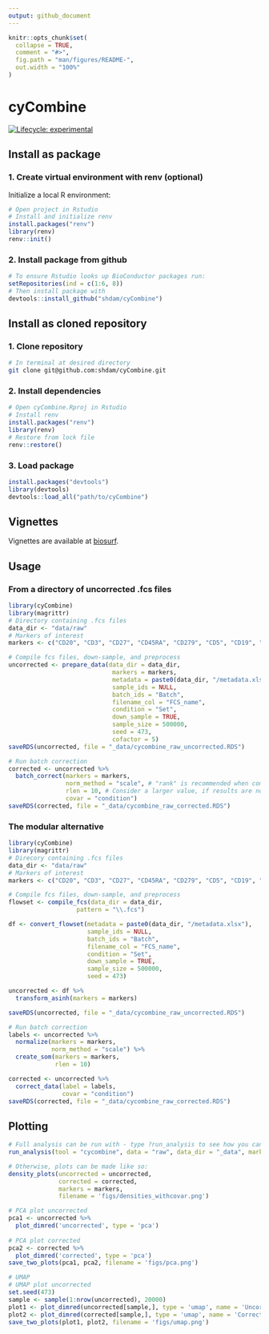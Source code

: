 ```yaml
---
output: github_document
---
```


<!-- README.md is generated from README.Rmd. Please edit that file -->

```r
knitr::opts_chunk$set(
  collapse = TRUE,
  comment = "#>",
  fig.path = "man/figures/README-",
  out.width = "100%"
)
```

# cyCombine

<!-- badges: start -->
[![Lifecycle: experimental](https://img.shields.io/badge/lifecycle-experimental-orange.svg)](https://www.tidyverse.org/lifecycle/#experimental)
<!-- badges: end -->

<!-- ## Clone github repository -->
<!-- ``` {sh, eval = FALSE} -->
<!-- # Run in terminal -->
<!-- git clone git@github.com:shdam/cyCombine.git -->
<!-- ``` -->


<!-- ## Restore renv library -->

<!-- ``` {r, eval = FALSE} -->
<!-- # Open project in Rstudio -->
<!-- # Install renv and restore library -->
<!-- install.packages("renv") -->
<!-- library(renv) -->
<!-- renv::restore() -->
<!-- ``` -->

## Install as package
### 1. Create virtual environment with renv (optional)
Initialize a local R environment:
```r
# Open project in Rstudio
# Install and initialize renv 
install.packages("renv")
library(renv)
renv::init()
```

### 2. Install package from github
``` r
# To ensure Rstudio looks up BioConductor packages run:
setRepositories(ind = c(1:6, 8))
# Then install package with
devtools::install_github("shdam/cyCombine")
```

## Install as cloned repository

### 1. Clone repository
```sh
# In terminal at desired directory
git clone git@github.com:shdam/cyCombine.git
```

### 2. Install dependencies
```r
# Open cyCombine.Rproj in Rstudio
# Install renv
install.packages("renv")
library(renv)
# Restore from lock file
renv::restore()
```

### 3. Load package
```r
install.packages("devtools")
library(devtools)
devtools::load_all("path/to/cyCombine")
```


## Vignettes
Vignettes are available at [biosurf](https://biosurf.org/cyCombine).


## Usage

### From a directory of uncorrected .fcs files
```r
library(cyCombine)
library(magrittr)
# Directory containing .fcs files
data_dir <- "data/raw"
# Markers of interest
markers <- c("CD20", "CD3", "CD27", "CD45RA", "CD279", "CD5", "CD19", "CD14", "CD45RO", "GranzymeA", "GranzymeK", "FCRL6", "CD355", "CD152", "CD69", "CD33", "CD4", "CD337", "CD8", "CD197", "LAG3", "CD56", "CD137", "CD161", "FoxP3", "CD80", "CD270", "CD275", "CD134", "CD278", "CD127", "KLRG1", "CD25", "HLADR", "TBet", "XCL1")

# Compile fcs files, down-sample, and preprocess
uncorrected <- prepare_data(data_dir = data_dir,
                             markers = markers,
                             metadata = paste0(data_dir, "/metadata.xlsx"), # Can also be .csv file or data.frame object
                             sample_ids = NULL,
                             batch_ids = "Batch",
                             filename_col = "FCS_name",
                             condition = "Set",
                             down_sample = TRUE,
                             sample_size = 500000,
                             seed = 473,
                             cofactor = 5) 
saveRDS(uncorrected, file = "_data/cycombine_raw_uncorrected.RDS")

# Run batch correction
corrected <- uncorrected %>%
  batch_correct(markers = markers,
                norm_method = "scale", # "rank" is recommended when combining data with heavy batch effects
                rlen = 10, # Consider a larger value, if results are not convincing (e.g. 100)
                covar = "condition")
saveRDS(corrected, file = "_data/cycombine_raw_corrected.RDS")

```

### The modular alternative

```r
library(cyCombine)
library(magrittr)
# Direcory containing .fcs files
data_dir <- "data/raw"
# Markers of interest
markers <- c("CD20", "CD3", "CD27", "CD45RA", "CD279", "CD5", "CD19", "CD14", "CD45RO", "GranzymeA", "GranzymeK", "FCRL6", "CD355", "CD152", "CD69", "CD33", "CD4", "CD337", "CD8", "CD197", "LAG3", "CD56", "CD137", "CD161", "FoxP3", "CD80", "CD270", "CD275", "CD134", "CD278", "CD127", "KLRG1", "CD25", "HLADR", "TBet", "XCL1")

# Compile fcs files, down-sample, and preprocess
flowset <- compile_fcs(data_dir = data_dir,
                   pattern = "\\.fcs")

df <- convert_flowset(metadata = paste0(data_dir, "/metadata.xlsx"),
                      sample_ids = NULL,
                      batch_ids = "Batch",
                      filename_col = "FCS_name",
                      condition = "Set",
                      down_sample = TRUE,
                      sample_size = 500000,
                      seed = 473)

uncorrected <- df %>% 
  transform_asinh(markers = markers)

saveRDS(uncorrected, file = "_data/cycombine_raw_uncorrected.RDS")

# Run batch correction
labels <- uncorrected %>%
  normalize(markers = markers,
            norm_method = "scale") %>%
  create_som(markers = markers,
             rlen = 10)

corrected <- uncorrected %>%
  correct_data(label = labels,
               covar = "condition")
saveRDS(corrected, file = "_data/cycombine_raw_corrected.RDS")

```


<!-- ### From a flowset -->

<!-- ```{r, eval = FALSE} -->
<!-- library(cyCombine) -->
<!-- library(magrittr) -->
<!-- # Load data -->
<!-- # Should contain the flowset, sample_ids, batch_ids, and markers of interest -->
<!-- load("data/flowset.Rdata") -->

<!-- # Convert flowset to workable datafram and transform data -->
<!-- uncorrected <- flowset %>% -->
<!--   convert_flowset(batch_ids = batch_ids, -->
<!--                   sample_ids = sample_ids, -->
<!--                   down_sample = TRUE, -->
<!--                   sample_size = 100000, -->
<!--                   seed = 473) %>%  -->
<!--   transform_asinh(markers = markers) -->

<!-- # Run batch correction -->
<!-- corrected <- uncorrected %>% -->
<!--   batch_correct(seed = 473) -->
<!-- ``` -->



## Plotting

```r
# Full analysis can be run with - type ?run_analysis to see how you can modify the analysis
run_analysis(tool = "cycombine", data = "raw", data_dir = "_data", markers = markers)

# Otherwise, plots can be made like so:
density_plots(uncorrected = uncorrected,
              corrected = corrected,
              markers = markers,
              filename = 'figs/densities_withcovar.png')

# PCA plot uncorrected
pca1 <- uncorrected %>%
  plot_dimred('uncorrected', type = 'pca')
  
# PCA plot corrected
pca2 <- corrected %>%
  plot_dimred('corrected', type = 'pca')
save_two_plots(pca1, pca2, filename = 'figs/pca.png')

# UMAP
# UMAP plot uncorrected
set.seed(473)
sample <- sample(1:nrow(uncorrected), 20000)
plot1 <- plot_dimred(uncorrected[sample,], type = 'umap', name = 'Uncorrected')
plot2 <- plot_dimred(corrected[sample,], type = 'umap', name = 'Corrected')
save_two_plots(plot1, plot2, filename = 'figs/umap.png')
```

